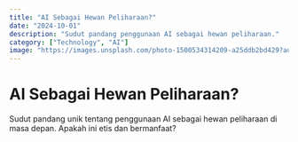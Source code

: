 ```yaml
---
title: "AI Sebagai Hewan Peliharaan?"
date: "2024-10-01"
description: "Sudut pandang penggunaan AI sebagai hewan peliharaan."
category: ["Technology", "AI"]
image: "https://images.unsplash.com/photo-1500534314209-a25ddb2bd429?auto=format&fit=crop&w=600&q=80"
---
```


# AI Sebagai Hewan Peliharaan?

Sudut pandang unik tentang penggunaan AI sebagai hewan peliharaan di masa depan. Apakah ini etis dan bermanfaat?
